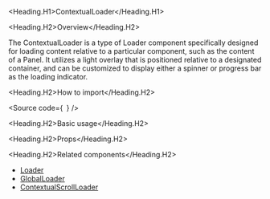 

<Meta of={Stories} />

<Heading.H1>ContextualLoader</Heading.H1>

<Heading.H2>Overview</Heading.H2>

The ContextualLoader is a type of Loader component specifically designed for loading content relative to a particular component, such as the content of a Panel.
It utilizes a light overlay that is positioned relative to a designated container, and can be customized to display either a spinner or progress bar as the loading indicator.

<Heading.H2>How to import</Heading.H2>

<Source
  code={`
`}
/>

<Heading.H2>Basic usage</Heading.H2>

<Canvas of={Stories.Base} />

<Heading.H2>Props</Heading.H2>

<ArgTypes of={Stories} />

<Heading.H2>Related components</Heading.H2>

- [Loader](?path=/docs/components-core-feedback-loader--docs)
- [GlobalLoader](?path=/story/components-core-feedback-loader-globalloader--docs)
- [ContextualScrollLoader](?path=/docs/components-core-feedback-loader-contextualscrollloader--docs)
